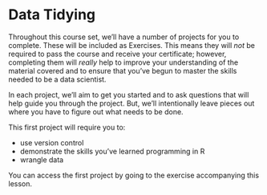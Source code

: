 # Data Tidying

Throughout this course set, we'll have a number of projects for you to complete. These will be included as Exercises. This means they will *not* be required to pass the course and receive your certificate; however, completing them will *really* help to improve your understanding of the material covered and to ensure that you've begun to master the skills needed to be a data scientist.

In each project, we'll aim to get you started and to ask questions that will help guide you through the project. But, we'll intentionally leave pieces out where you have to figure out what needs to be done.

This first project will require you to:

* use version control
* demonstrate the skills you've learned programming in R
* wrangle data

You can access the first project by going to the exercise accompanying this lesson.
